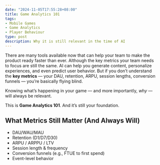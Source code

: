 ```yaml
---
date: "2024-11-05T17:55:28+08:00"
title: Game Analytics 101
tags: 
- Mobile Games
- Game Analytics
- Player Behaviour
type: post
description: Why it is still relevant in the time of AI
---
```


There are many tools available now that can help your team to make the product ready faster than ever. Although the key metrics your team needs to focus are still the same. AI can help you generate content, personalize experiences, and even predict user behavior. But if you don’t understand the **key metrics** — your DAU, retention, ARPU, session lengths, conversion funnels — you’re basically flying blind.

Knowing what’s happening in your game — and more importantly, *why* — will always be relevant.

This is **Game Analytics 101**. And it’s still your foundation.

## What Metrics Still Matter (And Always Will)

- DAU/WAU/MAU
- Retention (D1/D7/D30)
- ARPU / ARPPU / LTV
- Session length & frequency
- Conversion funnels (e.g., FTUE to first spend)
- Event-level behavior


